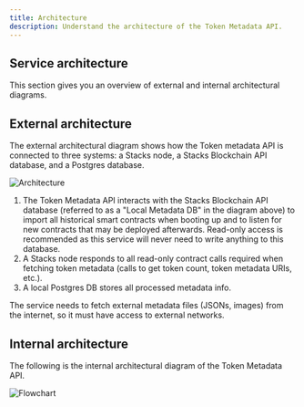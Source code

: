 ```yaml
---
title: Architecture
description: Understand the architecture of the Token Metadata API.
---
```


## Service architecture

This section gives you an overview of external and internal architectural diagrams.

## External architecture

The external architectural diagram shows how the Token metadata API is connected to three systems: a Stacks node, a Stacks Blockchain API database, and a Postgres database.

![Architecture](../../../../public/images/token-metadata-api/architecture.png)

1. The Token Metadata API interacts with the Stacks Blockchain API database (referred to as a "Local Metadata DB" in the diagram above) to import all historical smart contracts when booting up and to listen for new contracts that may be deployed afterwards. Read-only access is recommended as this service will never need to write anything to this database.
2. A Stacks node responds to all read-only contract calls required when fetching token metadata (calls to get token count, token metadata URIs, etc.).
3. A local Postgres DB stores all processed metadata info.

The service needs to fetch external metadata files (JSONs, images) from the internet, so it must have access to external networks.

## Internal architecture

The following is the internal architectural diagram of the Token Metadata API.

![Flowchart](../../../../public/images/token-metadata-api/flowchart.png)
